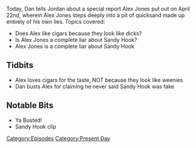 {{DEFAULTSORT:
    #_EPISODE_0033:April 22, 2017
}}{{Episode
    | title           = April 22, 2017
    | caption         = [https://knowledgefight.libsyn.com/knowledge-fight-april-22-2017 Listen to this episode on Libsyn]
    | episodeNumber   = 33
    | length          = 02:16:11
    | airDate         = April 25, 2017
    | coverageDate    = April 22, 2017
    | episodeType     = [[:Category:Present Day|Present Day]]
    | previousEpisode = [[32: April 21, 2017]]
    | nextEpisode     = [[34: April 25, 2017]]
}}

{{Stub}}

Today, Dan tells Jordan about a special report Alex Jones put out on April 22nd, wherein Alex Jones steps deeply into a pit of quicksand made up entirely of his own lies. Topics covered:

*Does Alex like cigars because they look like dicks?
*Is Alex Jones a complete liar about Sandy Hook?
*Alex Jones is a complete liar about Sandy Hook

==Tidbits==

*Alex loves cigars for the taste, NOT because they look like weenies
*Dan busts Alex for claiming he never said Sandy Hook was fake

==Notable Bits==

*Ya Busted!
*Sandy Hook clip

[[Category:Episodes]]
[[Category:Present Day]]